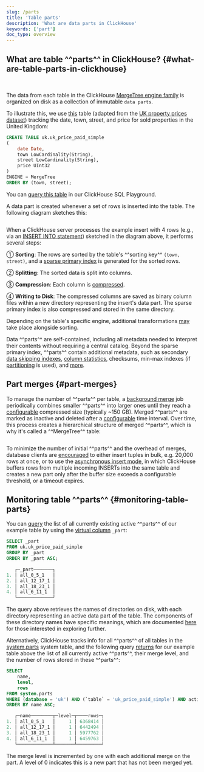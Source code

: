 ```yaml
---
slug: /parts
title: 'Table parts'
description: 'What are data parts in ClickHouse'
keywords: ['part']
doc_type: overview
---
```



## What are table ^^parts^^ in ClickHouse? {#what-are-table-parts-in-clickhouse}

<br />

The data from each table in the ClickHouse [MergeTree engine family](/engines/table-engines/mergetree-family) is organized on disk as a collection of immutable `data parts`.

To illustrate this, we use [this](https://sql.clickhouse.com/?query=U0hPVyBDUkVBVEUgVEFCTEUgdWsudWtfcHJpY2VfcGFpZF9zaW1wbGU&run_query=true&tab=results) table (adapted from the [UK property prices dataset](/getting-started/example-datasets/uk-price-paid)) tracking the date, town, street, and price for sold properties in the United Kingdom:

```sql
CREATE TABLE uk.uk_price_paid_simple
(
    date Date,
    town LowCardinality(String),
    street LowCardinality(String),
    price UInt32
)
ENGINE = MergeTree
ORDER BY (town, street);
```

You can [query this table](https://sql.clickhouse.com/?query=U0VMRUNUICogRlJPTSB1ay51a19wcmljZV9wYWlkX3NpbXBsZTs&run_query=true&tab=results) in our ClickHouse SQL Playground.

A data part is created whenever a set of rows is inserted into the table. The following diagram sketches this:

<Image img={part} size="lg" />

<br />

When a ClickHouse server processes the example insert with 4 rows (e.g., via an [INSERT INTO statement](/sql-reference/statements/insert-into)) sketched in the diagram above, it performs several steps:

① **Sorting**: The rows are sorted by the table's ^^sorting key^^ `(town, street)`, and a [sparse primary index](/guides/best-practices/sparse-primary-indexes) is generated for the sorted rows.

② **Splitting**: The sorted data is split into columns.

③ **Compression**: Each column is [compressed](https://clickhouse.com/blog/optimize-clickhouse-codecs-compression-schema).

④ **Writing to Disk**: The compressed columns are saved as binary column files within a new directory representing the insert's data part. The sparse primary index is also compressed and stored in the same directory.

Depending on the table's specific engine, additional transformations [may](/operations/settings/settings) take place alongside sorting.

Data ^^parts^^ are self-contained, including all metadata needed to interpret their contents without requiring a central catalog. Beyond the sparse primary index, ^^parts^^ contain additional metadata, such as secondary [data skipping indexes](/optimize/skipping-indexes), [column statistics](https://clickhouse.com/blog/clickhouse-release-23-11#column-statistics-for-prewhere), checksums, min-max indexes (if [partitioning](/partitions) is used), and [more](https://github.com/ClickHouse/ClickHouse/blob/a065b11d591f22b5dd50cb6224fab2ca557b4989/src/Storages/MergeTree/MergeTreeData.h#L104).

## Part merges {#part-merges}

To manage the number of ^^parts^^ per table, a [background merge](/merges) job periodically combines smaller ^^parts^^ into larger ones until they reach a [configurable](/operations/settings/merge-tree-settings#max_bytes_to_merge_at_max_space_in_pool) compressed size (typically ~150 GB). Merged ^^parts^^ are marked as inactive and deleted after a [configurable](/operations/settings/merge-tree-settings#old_parts_lifetime) time interval. Over time, this process creates a hierarchical structure of merged ^^parts^^, which is why it's called a ^^MergeTree^^ table:

<Image img={merges} size="lg" />

<br />

To minimize the number of initial ^^parts^^ and the overhead of merges, database clients are [encouraged](https://clickhouse.com/blog/asynchronous-data-inserts-in-clickhouse#data-needs-to-be-batched-for-optimal-performance) to either insert tuples in bulk, e.g. 20,000 rows at once, or to use the [asynchronous insert mode](https://clickhouse.com/blog/asynchronous-data-inserts-in-clickhouse), in which ClickHouse buffers rows from multiple incoming INSERTs into the same table and creates a new part only after the buffer size exceeds a configurable threshold, or a timeout expires.

## Monitoring table ^^parts^^ {#monitoring-table-parts}

You can [query](https://sql.clickhouse.com/?query=U0VMRUNUIF9wYXJ0CkZST00gdWsudWtfcHJpY2VfcGFpZF9zaW1wbGUKR1JPVVAgQlkgX3BhcnQKT1JERVIgQlkgX3BhcnQgQVNDOw&run_query=true&tab=results) the list of all currently existing active ^^parts^^ of our example table by using the [virtual column](/engines/table-engines#table_engines-virtual_columns) `_part`:

```sql
SELECT _part
FROM uk.uk_price_paid_simple
GROUP BY _part
ORDER BY _part ASC;

   ┌─_part───────┐
1. │ all_0_5_1   │
2. │ all_12_17_1 │
3. │ all_18_23_1 │
4. │ all_6_11_1  │
   └─────────────┘
```
The query above retrieves the names of directories on disk, with each directory representing an active data part of the table. The components of these directory names have specific meanings, which are documented [here](https://github.com/ClickHouse/ClickHouse/blob/f90551824bb90ade2d8a1d8edd7b0a3c0a459617/src/Storages/MergeTree/MergeTreeData.h#L130) for those interested in exploring further.

Alternatively, ClickHouse tracks info for all ^^parts^^ of all tables in the [system.parts](/operations/system-tables/parts) system table, and the following query [returns](https://sql.clickhouse.com/?query=U0VMRUNUCiAgICBuYW1lLAogICAgbGV2ZWwsCiAgICByb3dzCkZST00gc3lzdGVtLnBhcnRzCldIRVJFIChkYXRhYmFzZSA9ICd1aycpIEFORCAoYHRhYmxlYCA9ICd1a19wcmljZV9wYWlkX3NpbXBsZScpIEFORCBhY3RpdmUKT1JERVIgQlkgbmFtZSBBU0M7&run_query=true&tab=results) for our example table above the list of all currently active ^^parts^^, their merge level, and the number of rows stored in these ^^parts^^:

```sql
SELECT
    name,
    level,
    rows
FROM system.parts
WHERE (database = 'uk') AND (`table` = 'uk_price_paid_simple') AND active
ORDER BY name ASC;

   ┌─name────────┬─level─┬────rows─┐
1. │ all_0_5_1   │     1 │ 6368414 │
2. │ all_12_17_1 │     1 │ 6442494 │
3. │ all_18_23_1 │     1 │ 5977762 │
4. │ all_6_11_1  │     1 │ 6459763 │
   └─────────────┴───────┴─────────┘
```
The merge level is incremented by one with each additional merge on the part. A level of 0 indicates this is a new part that has not been merged yet.